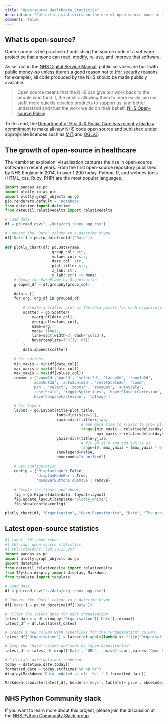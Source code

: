 ```yaml
---
title: "Open-source Healthcare Statistics"
description: "Collecting statistics on the use of open-source code in the NHS and the wider healthcare field."
comments: false
---
```


## What is open-source?

Open-source is the practice of publishing the source code of a software project so that anyone can read, modify, re-use, and improve that software.

As set out in the [NHS Digital Service Manual](https://service-manual.nhs.uk/service-standard/12-make-new-source-code-open), public services are built with public money--so unless there's a good reason not to (for security reasons for example), all code produced by the NHS should be made publicly available. 

> Open source means that the NHS can give our work back to the people who fund it, the public: allowing them to more easily join our staff, more quickly develop products to support us, and better understand and trust the work we do on their behalf. 
> [NHS Open-source Policy](https://github.com/nhsx/open-source-policy)

To this end, the [Department of Health & Social Care has recently made a commitment](https://www.gov.uk/government/publications/data-saves-lives-reshaping-health-and-social-care-with-data-draft/data-saves-lives-reshaping-health-and-social-care-with-data-draft) to make all new NHS code open source and published under appropriate licences such as [MIT](https://opensource.org/licenses/MIT) and [OGLv3](http://www.nationalarchives.gov.uk/doc/open-government-licence/version/3/).

## The growth of open-source in healthcare

The ‘cambrian explosion’ visualisation captures the rise in open-source software in recent years. From the first open-source repository published by NHS England in 2014, to over 1,200 today. Python, R, and webdev tools (HTML, css, Ruby, PHP) are the most popular languages.

```python
import pandas as pd
import plotly.io as pio
import plotly.graph_objects as go
pio.renderers.default = 'notebook'
from datetime import datetime
from dateutil.relativedelta import relativedelta

# Load data
df = pd.read_csv("../data/org_repos_agg.csv")

# Convert the "Date" column to a datetime dtype
df['Date'] = pd.to_datetime(df['Date'])

def plotly_chart(df: pd.DataFrame,
                     group_col: str,
                     values_col: str,
                     date_col: str,
                     plot_title: str,
                     x_lab: str,
                     y_lab: str) -> None:
    # Group the DataFrame by Organisation
    grouped_df = df.groupby(group_col)
    
    data = []
    for org, org_df in grouped_df:
        
        # Create a scatter plot of the data points for each organisation
        scatter = go.Scatter(
            x=org_df[date_col],
            y=org_df[values_col],
            name=org,
            mode='lines',
            line=dict(width=3, dash='solid'),
            hovertemplate=f'%{{y:.0f}}'
        )
        data.append(scatter)
    
    # Set options
    min_xaxis = min(df[date_col])
    max_xaxis = max(df[date_col])
    max_yaxis = max(df[values_col])
    remove = ['zoom2d','pan2d', 'select2d', 'lasso2d', 'zoomIn2d',
            'zoomOut2d', 'autoScale2d', 'resetScale2d', 'zoom',
            'pan', 'select', 'zoomIn', 'zoomOut', 'autoScale',
            'resetScale', 'toggleSpikelines', 'hoverClosestCartesian',
            'hoverCompareCartesian', 'toImage']
    
    # Set layout
    layout = go.Layout(title=plot_title,
                       font=dict(size=12),
                       xaxis=dict(title=x_lab,
                                  # add more time to x-axis to show plot circles
                                  range=[min_xaxis - relativedelta(days=5),
                                         max_xaxis + relativedelta(days=5)]),
                       yaxis=dict(title=y_lab,
                                  # fix y0 at 0 and add 10% to y1
                                  range=[0, max_yaxis + (max_yaxis * 0.1)]),
                       showlegend=False,
                       hovermode="x unified")
    
    # Set configuration
    config = {'displaylogo': False,
              'displayModeBar': True,
              'modeBarButtonsToRemove': remove}
    
    # Create the figure and show()
    fig = go.Figure(data=data, layout=layout)
    fig.update_layout(template='plotly_white')
    fig.show(config=config)

plotly_chart(df, "Organisation", "Open Repositories", "Date", "The growth of open-source in healthcare", "Date", "Open Repositories")
```

## Latest open-source statistics

```python
#| label: tbl-open-repos
#| tbl-cap: open-source statistics
#| tbl-colwidths: [20,30,25,25]
import pandas as pd
import plotly.graph_objects as go
import datetime
from dateutil.relativedelta import relativedelta
from IPython.display import display, Markdown
from tabulate import tabulate

# Load data
df = pd.read_csv("../data/org_repos_agg.csv")

# Convert the "Date" column to a datetime dtype
df['Date'] = pd.to_datetime(df['Date'])

# Filter the latest date for each organization
latest_dates = df.groupby('Organisation')['Date'].idxmax()
latest_df = df.loc[latest_dates]

# Create a new column with hyperlinks for the "Organisation" column
latest_df['Organisation'] = latest_df.apply(lambda x: f"[{x['Organisation']}]({x['URL']})", axis=1)

# Drop the "Date" column and sort by "Open Repositories"
latest_df = latest_df.drop(['Date', 'URL'], axis=1).sort_values('Open Repositories', ascending=False)

# Calculate date data was rendered
today = datetime.date.today()
formatted_date = today.strftime("%d %B %Y")
display(Markdown('Data updated as of: `%s`.' % formatted_date))

Markdown(tabulate(latest_df, headers='keys', tablefmt='pipe', showindex=False))
```


## NHS Python Community slack

If you want to learn more about this project, please join the discussion at the [NHS Python Community Slack group](https://).